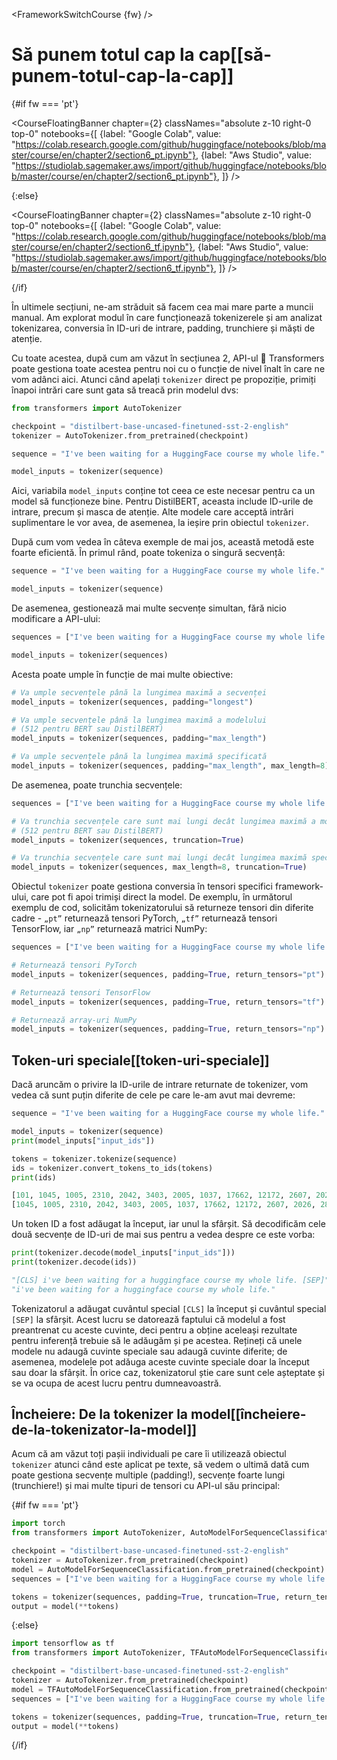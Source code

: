 <FrameworkSwitchCourse {fw} />

# Să punem totul cap la cap[[să-punem-totul-cap-la-cap]]

{#if fw === 'pt'}

<CourseFloatingBanner chapter={2}
  classNames="absolute z-10 right-0 top-0"
  notebooks={[
    {label: "Google Colab", value: "https://colab.research.google.com/github/huggingface/notebooks/blob/master/course/en/chapter2/section6_pt.ipynb"},
    {label: "Aws Studio", value: "https://studiolab.sagemaker.aws/import/github/huggingface/notebooks/blob/master/course/en/chapter2/section6_pt.ipynb"},
]} />

{:else}

<CourseFloatingBanner chapter={2}
  classNames="absolute z-10 right-0 top-0"
  notebooks={[
    {label: "Google Colab", value: "https://colab.research.google.com/github/huggingface/notebooks/blob/master/course/en/chapter2/section6_tf.ipynb"},
    {label: "Aws Studio", value: "https://studiolab.sagemaker.aws/import/github/huggingface/notebooks/blob/master/course/en/chapter2/section6_tf.ipynb"},
]} />

{/if}

În ultimele secțiuni, ne-am străduit să facem cea mai mare parte a muncii manual. Am explorat modul în care funcționează tokenizerele și am analizat tokenizarea, conversia în ID-uri de intrare, padding, trunchiere și măști de atenție.

Cu toate acestea, după cum am văzut în secțiunea 2, API-ul 🤗 Transformers poate gestiona toate acestea pentru noi cu o funcție de nivel înalt în care ne vom adânci aici. Atunci când apelați `tokenizer` direct pe propoziție, primiți înapoi intrări care sunt gata să treacă prin modelul dvs:

```py
from transformers import AutoTokenizer

checkpoint = "distilbert-base-uncased-finetuned-sst-2-english"
tokenizer = AutoTokenizer.from_pretrained(checkpoint)

sequence = "I've been waiting for a HuggingFace course my whole life."

model_inputs = tokenizer(sequence)
```

Aici, variabila `model_inputs` conține tot ceea ce este necesar pentru ca un model să funcționeze bine. Pentru DistilBERT, aceasta include ID-urile de intrare, precum și masca de atenție. Alte modele care acceptă intrări suplimentare le vor avea, de asemenea, la ieșire prin obiectul `tokenizer`.

După cum vom vedea în câteva exemple de mai jos, această metodă este foarte eficientă. În primul rând, poate tokeniza o singură secvență:

```py
sequence = "I've been waiting for a HuggingFace course my whole life."

model_inputs = tokenizer(sequence)
```

De asemenea, gestionează mai multe secvențe simultan, fără nicio modificare a API-ului:

```py
sequences = ["I've been waiting for a HuggingFace course my whole life.", "So have I!"]

model_inputs = tokenizer(sequences)
```

Acesta poate umple în funcție de mai multe obiective:

```py
# Va umple secvențele până la lungimea maximă a secvenței
model_inputs = tokenizer(sequences, padding="longest")

# Va umple secvențele până la lungimea maximă a modelului
# (512 pentru BERT sau DistilBERT)
model_inputs = tokenizer(sequences, padding="max_length")

# Va umple secvențele până la lungimea maximă specificată
model_inputs = tokenizer(sequences, padding="max_length", max_length=8)
```

De asemenea, poate trunchia secvențele:

```py
sequences = ["I've been waiting for a HuggingFace course my whole life.", "So have I!"]

# Va trunchia secvențele care sunt mai lungi decât lungimea maximă a modelului
# (512 pentru BERT sau DistilBERT)
model_inputs = tokenizer(sequences, truncation=True)

# Va trunchia secvențele care sunt mai lungi decât lungimea maximă specificată
model_inputs = tokenizer(sequences, max_length=8, truncation=True)
```

Obiectul `tokenizer` poate gestiona conversia în tensori specifici framework-ului, care pot fi apoi trimiși direct la model. De exemplu, în următorul exemplu de cod, solicităm tokenizatorului să returneze tensori din diferite cadre - `„pt”` returnează tensori PyTorch, `„tf”` returnează tensori TensorFlow, iar `„np”` returnează matrici NumPy:

```py
sequences = ["I've been waiting for a HuggingFace course my whole life.", "So have I!"]

# Returnează tensori PyTorch
model_inputs = tokenizer(sequences, padding=True, return_tensors="pt")

# Returnează tensori TensorFlow 
model_inputs = tokenizer(sequences, padding=True, return_tensors="tf")

# Returnează array-uri NumPy 
model_inputs = tokenizer(sequences, padding=True, return_tensors="np")
```

## Token-uri speciale[[token-uri-speciale]]

Dacă aruncăm o privire la ID-urile de intrare returnate de tokenizer, vom vedea că sunt puțin diferite de cele pe care le-am avut mai devreme:

```py
sequence = "I've been waiting for a HuggingFace course my whole life."

model_inputs = tokenizer(sequence)
print(model_inputs["input_ids"])

tokens = tokenizer.tokenize(sequence)
ids = tokenizer.convert_tokens_to_ids(tokens)
print(ids)
```

```python out
[101, 1045, 1005, 2310, 2042, 3403, 2005, 1037, 17662, 12172, 2607, 2026, 2878, 2166, 1012, 102]
[1045, 1005, 2310, 2042, 3403, 2005, 1037, 17662, 12172, 2607, 2026, 2878, 2166, 1012]
```

Un token ID a fost adăugat la început, iar unul la sfârșit. Să decodificăm cele două secvențe de ID-uri de mai sus pentru a vedea despre ce este vorba:

```py
print(tokenizer.decode(model_inputs["input_ids"]))
print(tokenizer.decode(ids))
```

```python out
"[CLS] i've been waiting for a huggingface course my whole life. [SEP]"
"i've been waiting for a huggingface course my whole life."
```

Tokenizatorul a adăugat cuvântul special `[CLS]` la început și cuvântul special `[SEP]` la sfârșit. Acest lucru se datorează faptului că modelul a fost preantrenat cu aceste cuvinte, deci pentru a obține aceleași rezultate pentru inferență trebuie să le adăugăm și pe acestea. Rețineți că unele modele nu adaugă cuvinte speciale sau adaugă cuvinte diferite; de asemenea, modelele pot adăuga aceste cuvinte speciale doar la început sau doar la sfârșit. În orice caz, tokenizatorul știe care sunt cele așteptate și se va ocupa de acest lucru pentru dumneavoastră.

## Încheiere: De la tokenizer la model[[încheiere-de-la-tokenizator-la-model]]

Acum că am văzut toți pașii individuali pe care îi utilizează obiectul `tokenizer` atunci când este aplicat pe texte, să vedem o ultimă dată cum poate gestiona secvențe multiple (padding!), secvențe foarte lungi (trunchiere!) și mai multe tipuri de tensori cu API-ul său principal:

{#if fw === 'pt'}
```py
import torch
from transformers import AutoTokenizer, AutoModelForSequenceClassification

checkpoint = "distilbert-base-uncased-finetuned-sst-2-english"
tokenizer = AutoTokenizer.from_pretrained(checkpoint)
model = AutoModelForSequenceClassification.from_pretrained(checkpoint)
sequences = ["I've been waiting for a HuggingFace course my whole life.", "So have I!"]

tokens = tokenizer(sequences, padding=True, truncation=True, return_tensors="pt")
output = model(**tokens)
```
{:else}
```py
import tensorflow as tf
from transformers import AutoTokenizer, TFAutoModelForSequenceClassification

checkpoint = "distilbert-base-uncased-finetuned-sst-2-english"
tokenizer = AutoTokenizer.from_pretrained(checkpoint)
model = TFAutoModelForSequenceClassification.from_pretrained(checkpoint)
sequences = ["I've been waiting for a HuggingFace course my whole life.", "So have I!"]

tokens = tokenizer(sequences, padding=True, truncation=True, return_tensors="tf")
output = model(**tokens)
```
{/if}
